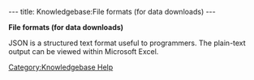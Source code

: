 ---
title: Knowledgebase:File formats (for data downloads)
---

<div id="DownloadFileFormats" Xstyle="border: 2px dashed silver;">
'''File formats (for data downloads)'''

JSON is a structured text format useful to programmers. The plain-text output can be viewed within Microsoft Excel.
</div>

[[Category:Knowledgebase Help]]
